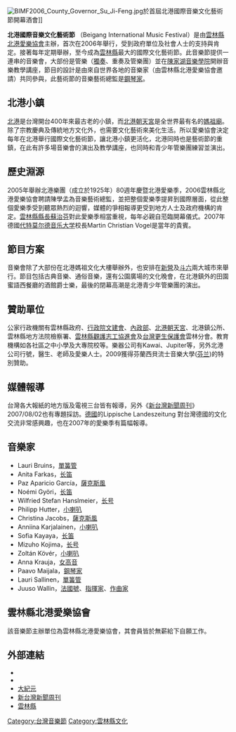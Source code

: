 [[File:BIMF2006_County_Governor_Su_Ji-Feng.jpg|thumb]]於首屆北港國際音樂文化藝術節開幕酒會]]

'''北港國際音樂文化藝術節''' （Beigang International Music Festival）是由[[雲林縣北港愛樂協會|雲林縣北港愛樂協會]]主辦，首次在2006年舉行，受到政府單位及社會人士的支持與肯定。接著每年定期舉辦，至今成為[[雲林縣|雲林縣]]最大的國際文化藝術節。此音樂節提供一連串的音樂會，大部份是管樂（[[獨奏|獨奏]]、重奏及管樂團）並在[[陳家湖音樂學院|陳家湖音樂學院]]開辦音樂教學講座，節目的設計是由來自世界各地的音樂家（由雲林縣北港愛樂協會邀請）共同參與，此藝術節的音樂藝術總監是[[鋼琴家|鋼琴家]]{{Link-en|陳學孟|Heinz Chen}}。

== 北港小鎮 ==
[[北港鎮_(台灣)|北港]]是台灣開台400年來最古老的小鎮，而[[北港朝天宮|北港朝天宮]]是全世界最有名的[[媽祖廟|媽祖廟]]。除了宗教慶典及傳統地方文化外，也需要文化藝術來美化生活。所以愛樂協會決定每年在北港舉行國際文化藝術節，讓北港小鎮更活化，北港同時也是藝術節的重鎮，在此有許多場音樂會的演出及教學講座，也同時和青少年管樂團練習並演出。

== 歷史淵源 ==
2005年舉辦北港樂團（成立於1925年）80週年慶暨北港愛樂季，2006雲林縣北港愛樂協會聘請陳學孟為音樂藝術總監，並把整個愛樂季提昇到國際層面，從此整個愛樂季受到聽眾熱烈的迴響，媒體的爭相報導更受到地方人士及政府機構的肯定。[[雲林縣縣長|雲林縣縣長]][[蘇治芬|蘇治芬]]對此愛樂季相當重視，每年必親自蒞臨開幕儀式。2007年德國[[代特莫尔德音乐大学|代特莫尔德音乐大学]]校長Martin Christian Vogel是當年的貴賓。

== 節目方案 ==
音樂會除了大部份在北港媽祖文化大樓舉辦外，也安排在[[新營區|新營]]及[[斗六市|斗六]]兩大城市來舉行。節目包括古典音樂、通俗音樂，還有公園廣場的文化晚會，在北港鎮外的田園蜜語西餐廳的酒館爵士樂，最後的閉幕高潮是北港青少年管樂團的演出。

== 贊助單位 ==
公家行政機關有雲林縣政府、[[行政院文建會|行政院文建會]]、[[中華民國內政部|內政部]]、[[北港朝天宮|北港朝天宮]]、北港鎮公所、雲林縣地方法院檢察署、[[雲林縣觀護志工協進會|雲林縣觀護志工協進會]]及[[台灣更生保護會|台灣更生保護會]]雲林分會。教育機構如各社區之中小學及大專院校等。樂器公司有Kawai、Jupiter等，另外北港公司行號，醫生、老師及愛樂人士。2009獲得芬蘭西貝流士音樂大學([[芬兰|芬兰]])的特別贊助。

== 媒體報導 ==
台灣各大報紙的地方版及電視三台皆有報導，另外《[[新台灣新聞周刊|新台灣新聞周刊]]》2007/08/02也有專題採訪。[[德國|德國]]的Lippische Landeszeitung 對台灣德國的文化交流非常感興趣，也在2007年的愛樂季有篇幅報導。

== 音樂家 ==
* Lauri Bruins，[[單簧管|單簧管]]
* Anita Farkas，[[长笛|长笛]]
* Paz Aparicio García，[[薩克斯風|薩克斯風]]
* Noémi Györi，[[长笛|长笛]] 
* Wilfried Stefan Hanslmeier，[[长号|长号]]
* Philipp Hutter，[[小喇叭|小喇叭]]
* Christina Jacobs，[[薩克斯風|薩克斯風]]
* Anniina Karjalainen，[[小喇叭|小喇叭]]
* Sofia Kayaya，[[长笛|长笛]]
* Mizuho Kojima，[[长号|长号]]
* Zoltán Kövér，[[小喇叭|小喇叭]]
* Anna Krauja，[[女高音|女高音]]
* Paavo Maijala，[[鋼琴家|鋼琴家]] 
* Lauri Sallinen，[[單簧管|單簧管]]
* Juuso Wallin，[[法國號|法國號]]、[[指揮家|指揮家]]、[[作曲家|作曲家]]

== 雲林縣北港愛樂協會 ==
該音樂節主辦單位為雲林縣北港愛樂協會，其會員皆於無薪給下自願工作。

== 外部連結 ==
* [https://web.archive.org/web/20120321084932/http://www.t-ynews.com.tw/news_info.php?h=16%7C12507 ]
* [https://web.archive.org/web/20090824095724/http://www.libertytimes.com.tw/2009/new/aug/19/today-center4.htm ]
* [https://web.archive.org/web/20120216051848/http://news.epochtimes.com.tw/7/6/30/59298.htm 大紀元]
* [https://web.archive.org/web/20110718161527/http://www.newtaiwan.com.tw/bulletinview.jsp?bulletinid=72114 新台灣新聞周刊]
* [http://www2.yunlin.gov.tw/information2/bulletin/bul2_02.asp?bull_id=12065 雲林縣]{{dead link|date=2017年11月 |bot=InternetArchiveBot |fix-attempted=yes }}

{{台灣大型音樂表演}}
[[Category:台灣音樂節|Category:台灣音樂節]]
[[Category:雲林縣文化|Category:雲林縣文化]]